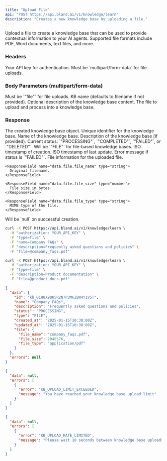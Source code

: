 ```yaml
---
title: "Upload File"
api: "POST https://api.bland.ai/v1/knowledge/learn"
description: "Creates a new knowledge base by uploading a file."
---
```


Upload a file to create a knowledge base that can be used to provide contextual information to your AI agents. Supported file formats include PDF, Word documents, text files, and more.

### Headers

<ParamField header="authorization" type="string" required>
  Your API key for authentication.
</ParamField>

<ParamField header="content-type" type="string" required>
  Must be `multipart/form-data` for file uploads.
</ParamField>

### Body Parameters (multipart/form-data)

<ParamField body="type" type="string" required default="file">
  Must be `"file"` for file uploads.
</ParamField>

<ParamField body="name" type="string" default="Company Knowledge Base">
  KB name (defaults to filename if not provided).
</ParamField>

<ParamField body="description" type="string" default="Company policies, procedures, and frequently asked questions">
  Optional description of the knowledge base content.
</ParamField>

<ParamField body="file" type="file" required>
  The file to upload and process into a knowledge base.
</ParamField>

### Response

<ResponseField name="data" type="object">
  The created knowledge base object.

  <ResponseField name="data.id" type="string">
    Unique identifier for the knowledge base.
  </ResponseField>

  <ResponseField name="data.name" type="string">
    Name of the knowledge base.
  </ResponseField>

  <ResponseField name="data.description" type="string">
    Description of the knowledge base (if provided).
  </ResponseField>

  <ResponseField name="data.status" type="string">
    Current status: `"PROCESSING"`, `"COMPLETED"`, `"FAILED"`, or `"DELETED"`.
  </ResponseField>

  <ResponseField name="data.type" type="string">
    Will be `"FILE"` for file-based knowledge bases.
  </ResponseField>

  <ResponseField name="data.created_at" type="string">
    ISO timestamp of creation.
  </ResponseField>

  <ResponseField name="data.updated_at" type="string">
    ISO timestamp of last update.
  </ResponseField>

  <ResponseField name="data.error_message" type="string">
    Error message if status is `"FAILED"`.
  </ResponseField>

  <ResponseField name="data.file" type="object">
    File information for the uploaded file.

    <ResponseField name="data.file.file_name" type="string">
      Original filename.
    </ResponseField>

    <ResponseField name="data.file.file_size" type="number">
      File size in bytes.
    </ResponseField>

    <ResponseField name="data.file.file_type" type="string">
      MIME type of the file.
    </ResponseField>
  </ResponseField>
</ResponseField>

<ResponseField name="errors" type="null">
  Will be `null` on successful creation.
</ResponseField>

<RequestExample>

```bash cURL
curl -X POST https://api.bland.ai/v1/knowledge/learn \
  -H "authorization: YOUR_API_KEY" \
  -F "type=file" \
  -F "name=Company FAQs" \
  -F "description=Frequently asked questions and policies" \
  -F "file=@company_faqs.pdf"
```

```bash With Default Name
curl -X POST https://api.bland.ai/v1/knowledge/learn \
  -H "authorization: YOUR_API_KEY" \
  -F "type=file" \
  -F "description=Product documentation" \
  -F "file=@product_docs.pdf"
```

</RequestExample>

<ResponseExample>

```json Success Response
{
  "data": {
    "id": "kb_01H8X9QK5R2N7P3M6Z8W4Y1V5T",
    "name": "Company FAQs",
    "description": "Frequently asked questions and policies",
    "status": "PROCESSING",
    "type": "FILE",
    "created_at": "2025-01-15T10:30:00Z",
    "updated_at": "2025-01-15T10:30:00Z",
    "file": {
      "file_name": "company_faqs.pdf",
      "file_size": 2048576,
      "file_type": "application/pdf"
    }
  },
  "errors": null
}
```

```json Error Response
{
  "data": null,
  "errors": [
    {
      "error": "KB_UPLOAD_LIMIT_EXCEEDED",
      "message": "You have reached your knowledge base upload limit"
    }
  ]
}
```

```json Rate Limited Response
{
  "data": null,
  "errors": [
    {
      "error": "KB_UPLOAD_RATE_LIMITED",
      "message": "Please wait 10 seconds between knowledge base uploads, or wait for your current upload to complete."
    }
  ]
}
```

</ResponseExample>
